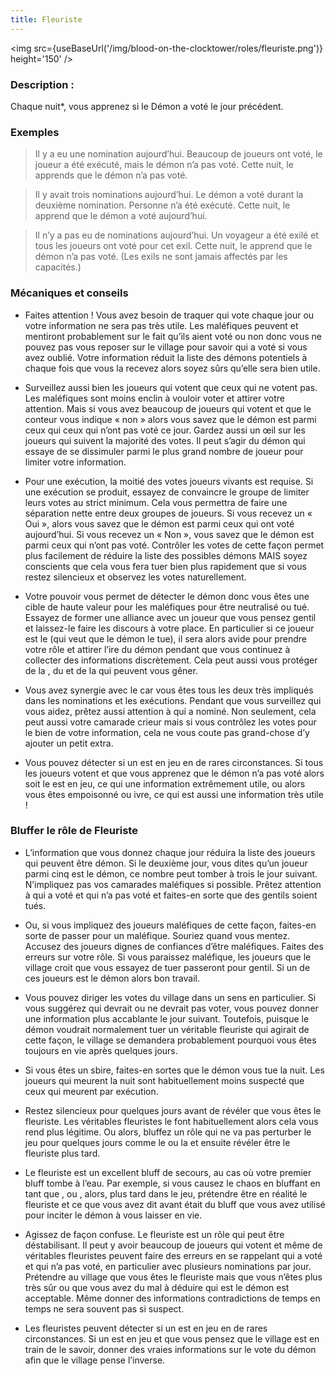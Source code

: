 ```yaml
---
title: Fleuriste
---
```



<img src={useBaseUrl('/img/blood-on-the-clocktower/roles/fleuriste.png')} height='150' />

<Role FLEURISTE header />

### Description :

Chaque nuit*, vous apprenez si le Démon a voté le jour précédent.
 
### Exemples  
> Il y a eu une nomination aujourd’hui. Beaucoup de joueurs ont voté, le joueur a été exécuté, mais le démon n’a pas voté. Cette nuit, le <Role FLEURISTE /> apprends que le démon n’a pas voté.

> Il y avait trois nominations aujourd’hui. Le démon a voté durant la deuxième nomination. Personne n’a été exécuté. Cette nuit, le <Role FLEURISTE /> apprend que le démon a voté aujourd’hui.

> Il n’y a pas eu de nominations aujourd’hui. Un voyageur a été exilé et tous les joueurs ont voté pour cet exil. Cette nuit, le <Role FLEURISTE /> apprend que le démon n’a pas voté. (Les exils ne sont jamais affectés par les capacités.)

### Mécaniques et conseils
- Faites attention ! Vous avez besoin de traquer qui vote chaque jour ou votre information ne sera pas très utile. Les maléfiques peuvent et mentiront probablement sur le fait qu’ils aient voté ou non donc vous ne pouvez pas vous reposer sur le village pour savoir qui a voté si vous avez oublié. Votre information réduit la liste des démons potentiels à chaque fois que vous la recevez alors soyez sûrs qu’elle sera bien utile.

- Surveillez aussi bien les joueurs qui votent que ceux qui ne votent pas. Les maléfiques sont moins enclin à vouloir voter et attirer votre attention. Mais si vous avez beaucoup de joueurs qui votent et que le conteur vous indique « non » alors vous savez que le démon est parmi ceux qui ceux qui n’ont pas voté ce jour. Gardez aussi un œil sur les joueurs qui suivent la majorité des votes. Il peut s’agir du démon qui essaye de se dissimuler parmi le plus grand nombre de joueur pour limiter votre information. 

- Pour une exécution, la moitié des votes joueurs vivants est requise. Si une exécution se produit, essayez de convaincre le groupe de limiter leurs votes au strict minimum. Cela vous permettra de faire une séparation nette entre deux groupes de joueurs. Si vous recevez un « Oui », alors vous savez que le démon est parmi ceux qui ont voté aujourd’hui. Si vous recevez un « Non », vous savez que le démon est parmi ceux qui n’ont pas voté. Contrôler les votes de cette façon permet plus facilement de réduire la liste des possibles démons MAIS soyez conscients que cela vous fera tuer bien plus rapidement que si vous restez silencieux et observez les votes naturellement.

- Votre pouvoir vous permet de détecter le démon donc vous êtes une cible de haute valeur pour les maléfiques pour être neutralisé ou tué. Essayez de former une alliance avec un joueur que vous pensez gentil et laissez-le faire les discours à votre place. En particulier si ce joueur est le <Role SAGE /> (qui veut que le démon le tue), il sera alors avide pour prendre votre rôle et attirer l’ire du démon pendant que vous continuez à collecter des informations discrètement. Cela peut aussi vous protéger de la <Role SORCIERE />, du <Role MANIPULATEUR /> et de la <Role VIEILLE_CHOUETTE /> qui peuvent vous gêner.

- Vous avez synergie avec le <Role CRIEUR /> car vous êtes tous les deux très impliqués dans les nominations et les exécutions. Pendant que vous surveillez qui vous aidez, prêtez aussi attention à qui a nominé. Non seulement, cela peut aussi votre camarade crieur mais si vous contrôlez les votes pour le bien de votre information, cela ne vous coute pas grand-chose d’y ajouter un petit extra.

- Vous pouvez détecter si un <Role VORTOX /> est en jeu en de rares circonstances. Si tous les joueurs votent et que vous apprenez que le démon n’a pas voté alors soit le <Role VORTOX /> est en jeu, ce qui une information extrêmement utile, ou alors vous êtes empoisonné ou ivre, ce qui est aussi une information très utile !

### Bluffer le rôle de Fleuriste

- L’information que vous donnez chaque jour réduira la liste des joueurs qui peuvent être démon. Si le deuxième jour, vous dites qu’un joueur parmi cinq est le démon, ce nombre peut tomber à trois le jour suivant. N’impliquez pas vos camarades maléfiques si possible. Prêtez attention à qui a voté et qui n’a pas voté et faites-en sorte que des gentils soient tués.

- Ou, si vous impliquez des joueurs maléfiques de cette façon, faites-en sorte de passer pour un maléfique. Souriez quand vous mentez. Accusez des joueurs dignes de confiances d’être maléfiques. Faites des erreurs sur votre rôle. Si vous paraissez maléfique, les joueurs que le village croit que vous essayez de tuer passeront pour gentil. Si un de ces joueurs est le démon alors bon travail.

- Vous pouvez diriger les votes du village dans un sens en particulier. Si vous suggérez qui devrait ou ne devrait pas voter, vous pouvez donner une information plus accablante le jour suivant. Toutefois, puisque le démon voudrait normalement tuer un véritable fleuriste qui agirait de cette façon, le village se demandera probablement pourquoi vous êtes toujours en vie après quelques jours.

- Si vous êtes un sbire, faites-en sortes que le démon vous tue la nuit. Les joueurs qui meurent la nuit sont habituellement moins suspecté que ceux qui meurent par exécution. 

- Restez silencieux pour quelques jours avant de révéler que vous êtes le fleuriste. Les véritables fleuristes le font habituellement alors cela vous rend plus légitime.  Ou alors, bluffez un rôle qui ne va pas perturber le jeu pour quelques jours comme le <Role SAGE /> ou la <Role DULCINEE /> et ensuite révéler être le fleuriste plus tard.

- Le fleuriste est un excellent bluff de secours, au cas où votre premier bluff tombe à l’eau. Par exemple, si vous causez le chaos en bluffant en tant que <Role JONGLEUR />, ou <Role COUTURIERE />, alors, plus tard dans le jeu, prétendre être en réalité le fleuriste et ce que vous avez dit avant était du bluff que vous avez utilisé pour inciter le démon à vous laisser en vie.

- Agissez de façon confuse. Le fleuriste est un rôle qui peut être déstabilisant. Il peut y avoir beaucoup de joueurs qui votent et même de véritables fleuristes peuvent faire des erreurs en se rappelant qui a voté et qui n’a pas voté, en particulier avec plusieurs nominations par jour. Prétendre au village que vous êtes le fleuriste mais que vous n’êtes plus très sûr ou que vous avez du mal à déduire qui est le démon est acceptable. Même donner des informations contradictions de temps en temps ne sera souvent pas si suspect. 

- Les fleuristes peuvent détecter si un <Role VORTOX /> est en jeu en de rares circonstances. Si un <Role VORTOX /> est en jeu et que vous pensez que le village est en train de le savoir, donner des vraies informations sur le vote du démon afin que le village pense l’inverse. 
